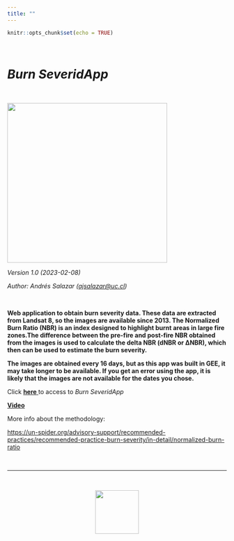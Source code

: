 ```yaml
---
title: ""
---
```


```r
knitr::opts_chunk$set(echo = TRUE)
```

<br>

# ***Burn SeveridApp***

<br>

![](images/burn_app.png){width="367"}

*Version 1.0 (2023-02-08)*

*Author: Andrés Salazar ([ajsalazar\@uc.cl](mailto:ajsalazar@uc.cl){.email})*

\

**Web application to obtain burn severity data. These data are extracted from Landsat 8, so the images are available since 2013. The Normalized Burn Ratio (NBR) is an index designed to highlight burnt areas in large fire zones.The difference between the pre-fire and post-fire NBR obtained from the images is used to calculate the delta NBR (dNBR or ∆NBR), which then can be used to estimate the burn severity.**

**The images are obtained every 16 days, but as this app was built in GEE, it may take longer to be available. If you get an error using the app, it is likely that the images are not available for the dates you chose.**

Click <a href =  "https://andres-gee.users.earthengine.app/view/burn-severidapp" target = "_blank" rel = "noopener noreferrer"> **here** </a> to access to *Burn SeveridApp*

<a href =  "https://www.youtube.com/watch?v=mz-mZTVyX5U&ab_channel=GeoStyle" target = "_blank" rel = "noopener noreferrer"> **Video** </a>

More info about the methodology:

<a href =  "https://un-spider.org/advisory-support/recommended-practices/recommended-practice-burn-severity/in-detail/normalized-burn-ratio" target = "_blank" rel = "noopener noreferrer"> https://un-spider.org/advisory-support/recommended-practices/recommended-practice-burn-severity/in-detail/normalized-burn-ratio </a>

<br>

<hr>

<br>

<center>![](images/logo_final.png){width="100"}</center>

